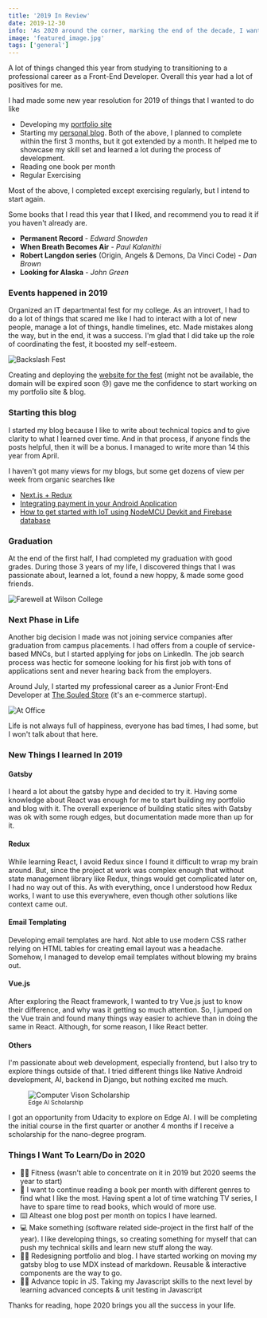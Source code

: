 ```yaml
---
title: '2019 In Review'
date: 2019-12-30
info: 'As 2020 around the corner, marking the end of the decade, I wanted to review what happened in my life this year and what I want to achieve in 2020.'
image: 'featured_image.jpg'
tags: ['general']
---
```



<Quote
  phase="When faced with a choice, always choose the one that pushes you the most, increases your growth and personal prowess."
  cite="The 5 A.M Club"
/>

A lot of things changed this year from studying to transitioning to a professional career as a Front-End Developer. Overall this year had a lot of positives for me.

I had made some new year resolution for 2019 of things that I wanted to do like

- Developing my [portfolio site](https://jibin.tech)
- Starting my [personal blog](https://blog.jibin.tech). Both of the above, I planned to complete within the first 3 months, but it got extended by a month. It helped me to showcase my skill set and learned a lot during the process of development.
- Reading one book per month
- Regular Exercising

Most of the above, I completed except exercising regularly, but I intend to start again.

Some books that I read this year that I liked, and recommend you to read it if you haven't already are.

- **Permanent Record** - *Edward Snowden*
- **When Breath Becomes Air** - *Paul Kalanithi*
- **Robert Langdon series** (Origin, Angels & Demons, Da Vinci Code) - *Dan Brown*
- **Looking for Alaska** - *John Green*

### Events happened in 2019
Organized an IT departmental fest for my college. As an introvert, I had to do a lot of things that scared me like I had to interact with a lot of new people, manage a lot of things, handle timelines, etc. Made mistakes along the way, but in the end, it was a success. I'm glad that I did take up the role of coordinating the fest, it boosted my self-esteem.


![Backslash Fest](backslash-stage.jpg)

Creating and deploying the [website for the fest](https://backslashfest.org) (might not be available, the domain will be expired soon 😓) gave me the confidence to start working on my portfolio site & blog.

### Starting this blog
I started my blog because I like to write about technical topics and to give clarity to what I learned over time. And in that process, if anyone finds the posts helpful, then it will be a bonus. I managed to write more than 14 this year from April.

I haven't got many views for my blogs, but some get dozens of view per week from organic searches like

- [Next.js + Redux](https://blog.jibin.tech/nextjs+redux/)
- [Integrating payment in your Android Application](https://blog.jibin.tech/integrating-payment-in-android-app/)
- [How to get started with IoT using NodeMCU Devkit and Firebase database](https://blog.jibin.tech/connecting-nodemcu-to-firebase/)

### Graduation

At the end of the first half, I had completed my graduation with good grades. During those 3 years of my life, I discovered things that I was passionate about, learned a lot, found a new hoppy,  & made some good friends.

<img src="farewell-wilson-college.jpg" alt="Farewell at Wilson College" />

### Next Phase in Life

Another big decision I made was not joining service companies after graduation from campus placements. I had offers from a couple of service-based MNCs, but I started applying for jobs on LinkedIn. The job search process was hectic for someone looking for his first job with tons of applications sent and never hearing back from the employers.

Around July, I started my professional career as a Junior Front-End Developer at [The Souled Store](https://thesouledstore.com) (it's an e-commerce startup).

![At Office](working-at-the-souled-store.jpg)

Life is not always full of happiness, everyone has bad times, I had some, but I won't talk about that here.

### New Things I learned In 2019
#### Gatsby
I heard a lot about the gatsby hype and decided to try it. Having some knowledge about React was enough for me to start building my portfolio and blog with it. The overall experience of building static sites with Gatsby was ok with some rough edges, but documentation made more than up for it.

#### Redux
While learning React, I avoid Redux since I found it difficult to wrap my brain around. But, since the project at work was complex enough that without state management library like Redux, things would get complicated later on, I had no way out of this. As with everything, once I understood how Redux works, I want to use this everywhere, even though other solutions like context came out.

#### Email Templating
Developing email templates are hard. Not able to use modern CSS rather relying on HTML tables for creating email layout was a headache. Somehow, I managed to develop email templates without blowing my brains out.

#### Vue.js
After exploring the React framework, I wanted to try Vue.js just to know their difference, and why was it getting so much attention. So, I jumped on the Vue train and found many things way easier to achieve than in doing the same in React. Although, for some reason, I like React better.

#### Others
I'm passionate about web development, especially frontend, but I also try to explore things outside of that. I tried different things like Native Android development, AI, backend in Django, but nothing excited me much.

<figure class="figure w-25 m-auto figure--right">
 <img src="Intel-Scholarship.jpg" alt="Computer Vison Scholarship" class="" />
 <figcaption class="text-center">
 <small>Edge AI Scholarship</small>
 </figcaption>
</figure>

I got an opportunity from Udacity to explore on Edge AI. I will be completing the initial course in the first quarter or another 4 months if I receive a scholarship for the nano-degree program.

### Things I Want To Learn/Do in 2020

- 🏋️‍♀️ Fitness (wasn't able to concentrate on it in 2019 but 2020 seems the year to start)
- 📖 I want to continue reading a book per month with different genres to find what I like the most. Having spent a lot of time watching TV series, I have to spare time to read books, which would of more use.
- ⌨️ Alteast one blog post per month on topics I have learned. 
- 💻 Make something (software related side-project in the first half of the year). I like developing things, so creating something for myself that can push my technical skills and learn new stuff along the way.
- 🏃‍♂️ Redesigning portfolio and blog. I have started working on moving my gatsby blog to use MDX instead of markdown. Reusable & interactive components are the way to go.
- 👷‍♂️ Advance topic in JS. Taking my Javascript skills to the next level by learning advanced concepts & unit testing in Javascript

Thanks for reading, hope 2020 brings you all the success in your life.

<Quote
  phase="Today’s accomplishments were yesterday’s impossibilities."
  cite="Robert H. Schuller"
/>

